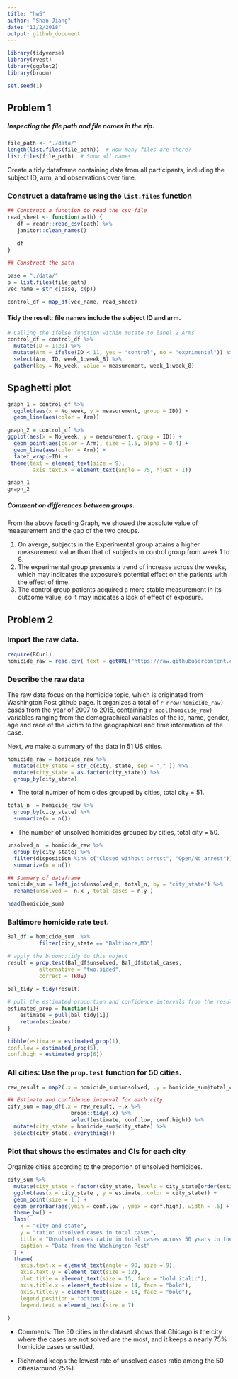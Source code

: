 ```yaml
---
title: "hw5"
author: "Shan Jiang"
date: "11/2/2018"
output: github_document
---
```

```r
library(tidyverse)
library(rvest)
library(ggplot2)
library(broom)

set.seed(1)
```

## Problem 1

##### Inspecting the file path and file names in the zip.
```r
file_path <- "./data/"
length(list.files(file_path))  # How many files are there?
list.files(file_path)  # Show all names

```

Create a tidy dataframe containing data from all participants, including the subject ID, arm, and observations over time.


### Construct a dataframe using the `list.files` function
```r
## Construct a function to read the csv file
read_sheet <- function(path) {
   df = readr::read_csv(path) %>% 
   janitor::clean_names()
   
   df
}

## Construct the path 

base = "./data/"
p = list.files(file_path)
vec_name = str_c(base, c(p))

control_df = map_df(vec_name, read_sheet)

```

#### Tidy the result: file names include the subject ID and arm.
```r
# Calling the ifelse function within mutate to label 2 Arms
control_df = control_df %>% 
  mutate(ID = 1:20) %>% 
  mutate(Arm = ifelse(ID < 11, yes = "control", no = "exprimental")) %>%
  select(Arm, ID, week_1:week_8) %>% 
  gather(key = No_week, value = measurement, week_1:week_8)

```

## Spaghetti plot 
```r
graph_1 = control_df %>% 
  ggplot(aes(x = No_week, y = measurement, group = ID)) +
  geom_line(aes(color = Arm))

graph_2 = control_df %>% 
ggplot(aes(x = No_week, y = measurement, group = ID)) +
  geom_point(aes(color = Arm), size = 1.5, alpha = 0.4) +
  geom_line(aes(color = Arm)) + 
  facet_wrap(~ID) +
 theme(text = element_text(size = 9),
        axis.text.x = element_text(angle = 75, hjust = 1)) 

graph_1
graph_2
```

##### Comment on differences between groups.

From the above faceting Graph, we showed the absolute value of measurement and the gap of the two groups. 

1. On averge, subjects in the Experimental group attains a higher measurement value than that of subjects in control group from week 1 to 8. 
2. The experimental group presents a trend of increase across the weeks, which may indicates the exposure's potential effect on the patients with the effect of time. 
3. The control group patients acquired a more stable measurement in its outcome value, so it may indicates a lack of effect of exposure. 


## Problem 2

### Import the raw data.
```r
require(RCurl)
homicide_raw = read.csv( text = getURL("https://raw.githubusercontent.com/washingtonpost/data-homicides/master/homicide-data.csv"))
```

### Describe the raw data

The raw data focus on the homicide topic, which is originated from Washington Post github page. It organizes a total of `r nrow(homicide_raw)` cases from the year of 2007 to 2015, containing `r ncol(homicide_raw)` variables ranging from the demographical variables of the id, name, gender, age and race of the victim to the geographical and time information of the case. 

Next, we make a summary of the data in 51 US cities.
```r
homicide_raw = homicide_raw %>% 
  mutate(city_state = str_c(city, state, sep = "," )) %>% 
  mutate(city_state = as.factor(city_state)) %>% 
  group_by(city_state) 

```

* The total number of homicides grouped by cities, total city = 51.
```r
total_n  = homicide_raw %>% 
  group_by(city_state) %>%
  summarize(n = n()) 
```

* The number of unsolved homicides grouped by cities, total city = 50.
```r
unsolved_n  = homicide_raw %>% 
  group_by(city_state) %>%
  filter(disposition %in% c("Closed without arrest", "Open/No arrest"))%>% 
  summarize(n = n()) 

## Summary of dataframe
homicide_sum = left_join(unsolved_n, total_n, by = "city_state") %>% 
  rename(unsolved =  n.x , total_cases = n.y )

head(homicide_sum)
```

### Baltimore homicide rate test.  
```r
Bal_df = homicide_sum  %>% 
          filter(city_state == "Baltimore,MD")

# apply the broom::tidy to this object
result = prop.test(Bal_df$unsolved, Bal_df$total_cases,
          alternative = "two.sided",
          correct = TRUE)

bal_tidy = tidy(result) 
 
# pull the estimated proportion and confidence intervals from the resulting tidy dataframe.
estimated_prop = function(i){
    estimate = pull(bal_tidy[i])
    return(estimate)
}

tibble(estimate = estimated_prop(1),
conf.low = estimated_prop(5),
conf.high = estimated_prop(6))

```

### All cities: Use the `prop.test` function for 50 cities.
```r
raw_result = map2(.x = homicide_sum$unsolved, .y = homicide_sum$total_cases, ~prop.test(.x, .y)) 

## Estimate and confidence interval for each city 
city_sum = map_df(.x = raw_result, ~.x %>% 
                    broom::tidy(.x) %>% 
                    select(estimate, conf.low, conf.high)) %>% 
  mutate(city_state = homicide_sum$city_state) %>% 
  select(city_state, everything())

```

###  Plot that shows the estimates and CIs for each city 

Organize cities according to the proportion of unsolved homicides.
```r
city_sum %>% 
  mutate(city_state = factor(city_state, levels = city_state[order(estimate)])) %>% 
  ggplot(aes(x = city_state , y = estimate, color = city_state)) +
  geom_point(size = 1 ) +
  geom_errorbar(aes(ymin = conf.low , ymax = conf.high), width = .6) +
  theme_bw() +
  labs(
    x = "city and state",
    y = "ratio: unsolved cases in total cases",
    title = "Unsolved cases ratio in total cases across 50 years in the U.S",
    caption = "Data from the Washington Post"
  ) +
  theme(
    axis.text.x = element_text(angle = 90, size = 9),
    axis.text.y = element_text(size = 12),
    plot.title = element_text(size = 15, face = "bold.italic"),
    axis.title.x = element_text(size = 14, face = "bold"),
    axis.title.y = element_text(size = 14, face = "bold"),
    legend.position = "bottom", 
    legend.text = element_text(size = 7)
    
)


```

* Comments: The 50 cities in the dataset shows that Chicago is the city where the cases are not solved are the most, and it keeps a nearly 75% homicide cases unsettled.

* Richmond keeps the lowest rate of unsolved cases ratio among the 50 cities(around 25%).


